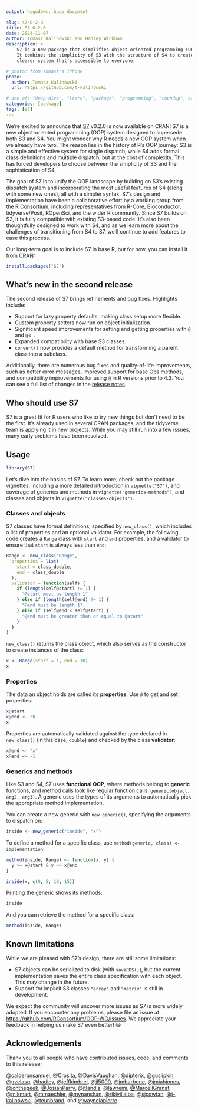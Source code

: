 ```yaml
---
output: hugodown::hugo_document

slug: s7-0-2-0
title: S7 0.2.0
date: 2024-11-07
author: Tomasz Kalinowski and Hadley Wickham
description: >
    S7 is a new package that simplifies object-oriented programming (OOP) in R.
    It combines the simplicity of S3 with the structure of S4 to create a
    clearer system that's accessible to everyone.

# photo: from Tomasz's iPhone
photo:
  author: Tomasz Kalinowski
  url: https://github.com/t-kalinowski

# one of: "deep-dive", "learn", "package", "programming", "roundup", or "other"
categories: [package]
tags: [s7]
---
```


<!--
TODO:
* [ ] Look over / edit the post's title in the yaml
* [ ] Edit (or delete) the description; note this appears in the Twitter card
* [ ] Pick category and tags (see existing with `hugodown::tidy_show_meta()`)
* [ ] Find photo & update yaml metadata
* [ ] Create `thumbnail-sq.jpg`; height and width should be equal
* [ ] Create `thumbnail-wd.jpg`; width should be >5x height
* [ ] `hugodown::use_tidy_thumbnails()`
* [ ] Add intro sentence, e.g. the standard tagline for the package
* [ ] `usethis::use_tidy_thanks()`
-->


We're excited to announce that [S7](https://rconsortium.github.io/S7/) v0.2.0 is now available on CRAN!
S7 is a new object-oriented programming (OOP) system designed to supersede both S3 and S4.
You might wonder why R needs a new OOP system when we already have two.
The reason lies in the history of R's OOP journey: S3 is a simple and effective system for single dispatch, while S4 adds formal class definitions and multiple dispatch, but at the cost of complexity.
This has forced developers to choose between the simplicity of S3 and the sophistication of S4.

The goal of S7 is to unify the OOP landscape by building on S3's existing dispatch system and incorporating the most useful features of S4 (along with some new ones), all with a simpler syntax.
S7's design and implementation have been a collaborative effort by a working group from the [R Consortium](https://www.r-consortium.org), including representatives from R-Core, Bioconductor, tidyverse/Posit, ROpenSci, and the wider R community.
Since S7 builds on S3, it is fully compatible with existing S3-based code.
It's also been thoughtfully designed to work with S4, and as we learn more about the challenges of transitioning from S4 to S7, we'll continue to add features to ease this process.

Our long-term goal is to include S7 in base R, but for now, you can install it from CRAN:

```r
install.packages("S7")
```

## What's new in the second release

The second release of S7 brings refinements and bug fixes.
Highlights include:

-   Support for lazy property defaults, making class setup more flexible.
-   Custom property setters now run on object initialization.
-   Significant speed improvements for setting and getting properties with `@` and `@<-`.
-   Expanded compatibility with base S3 classes.
-   `convert()` now provides a default method for transforming a parent class into a subclass.

Additionally, there are numerous bug fixes and quality-of-life improvements, such as better error messages, improved support for base Ops methods, and compatibility improvements for using `@` in R versions prior to 4.3. You can see a full list of changes in the [release notes](https://github.com/RConsortium/S7/blob/main/NEWS.md).

## Who should use S7

S7 is a great fit for R users who like to try new things but don't need to be the first. It's already used in several CRAN packages, and the tidyverse team is applying it in new projects. While you may still run into a few issues, many early problems have been resolved.

## Usage

```r
library(S7)
```

Let's dive into the basics of S7.
To learn more, check out the package vignettes, including a more detailed introduction in `vignette("S7")`, and coverage of generics and methods in `vignette("generics-methods")`, and classes and objects in `vignette("classes-objects")`.


### Classes and objects

S7 classes have formal definitions, specified by `new_class()`, which includes a list of properties and an optional validator.
For example, the following code creates a `Range` class with `start` and `end` properties, and a validator to ensure that `start` is always less than `end`:

```r
Range <- new_class("Range",
  properties = list(
    start = class_double,
    end = class_double
  ),
  validator = function(self) {
    if (length(self@start) != 1) {
      "@start must be length 1"
    } else if (length(self@end) != 1) {
      "@end must be length 1"
    } else if (self@end < self@start) {
      "@end must be greater than or equal to @start"
    }
  }
)
```

`new_class()` returns the class object, which also serves as the constructor to create instances of the class:

```r
x <- Range(start = 1, end = 10)
x
```

### Properties

The data an object holds are called its **properties**.
Use `@` to get and set properties:

```r
x@start
x@end <- 20
x
```

Properties are automatically validated against the type declared in `new_class()` (in this case, `double`) and checked by the class **validator**:

```r
x@end <- "x"
x@end <- -1
```

### Generics and methods

Like S3 and S4, S7 uses **functional OOP**, where methods belong to **generic** functions, and method calls look like regular function calls: `generic(object, arg2, arg3)`.
A generic uses the types of its arguments to automatically pick the appropriate method implementation.

You can create a new generic with `new_generic()`, specifying the arguments to dispatch on:

```r
inside <- new_generic("inside", "x")
```

To define a method for a specific class, use `method(generic, class) <- implementation`:

```r
method(inside, Range) <- function(x, y) {
  y >= x@start & y <= x@end
}

inside(x, c(0, 5, 10, 15))
```

Printing the generic shows its methods:

```r
inside
```

And you can retrieve the method for a specific class:

```r
method(inside, Range)
```

## Known limitations

While we are pleased with S7's design, there are still some limitations:

-   S7 objects can be serialized to disk (with `saveRDS()`), but the current implementation saves the entire class specification with each object. This may change in the future.
-   Support for implicit S3 classes `"array"` and `"matrix"` is still in development.

We expect the community will uncover more issues as S7 is more widely adopted.
If you encounter any problems, please file an issue at <https://github.com/RConsortium/OOP-WG/issues>.
We appreciate your feedback in helping us make S7 even better!
😃

## Acknowledgements

Thank you to all people who have contributed issues, code, and comments to this release:

[&#x0040;calderonsamuel](https://github.com/calderonsamuel), [&#x0040;Crosita](https://github.com/Crosita), [&#x0040;DavisVaughan](https://github.com/DavisVaughan), [&#x0040;dipterix](https://github.com/dipterix), [&#x0040;guslipkin](https://github.com/guslipkin), [&#x0040;gvelasq](https://github.com/gvelasq), [&#x0040;hadley](https://github.com/hadley), [&#x0040;jeffkimbrel](https://github.com/jeffkimbrel), [&#x0040;jl5000](https://github.com/jl5000), [&#x0040;jmbarbone](https://github.com/jmbarbone), [&#x0040;jmiahjones](https://github.com/jmiahjones), [&#x0040;jonthegeek](https://github.com/jonthegeek), [&#x0040;JosiahParry](https://github.com/JosiahParry), [&#x0040;jtlandis](https://github.com/jtlandis), [&#x0040;lawremi](https://github.com/lawremi), [&#x0040;MarcellGranat](https://github.com/MarcellGranat), [&#x0040;mikmart](https://github.com/mikmart), [&#x0040;mmaechler](https://github.com/mmaechler), [&#x0040;mynanshan](https://github.com/mynanshan), [&#x0040;rikivillalba](https://github.com/rikivillalba), [&#x0040;sjcowtan](https://github.com/sjcowtan), [&#x0040;t-kalinowski](https://github.com/t-kalinowski), [&#x0040;teunbrand](https://github.com/teunbrand), and [&#x0040;waynelapierre](https://github.com/waynelapierre).
